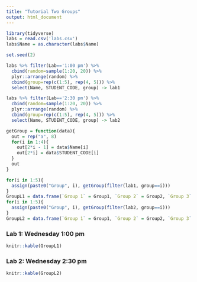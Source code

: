 ```yaml
---
title: "Tutorial Two Groups"
output: html_document
---
```


```r
library(tidyverse)
labs = read.csv('labs.csv')
labs$Name = as.character(labs$Name)

set.seed(2)

labs %>% filter(Lab=='1:00 pm') %>% 
  cbind(random=sample(1:20, 20)) %>% 
  plyr::arrange(random) %>% 
  cbind(group=rep(c(1:5), rep(4, 5))) %>%
  select(Name, STUDENT_CODE, group) -> lab1

labs %>% filter(Lab=='2:30 pm') %>% 
  cbind(random=sample(1:20, 20)) %>% 
  plyr::arrange(random) %>% 
  cbind(group=rep(c(1:5), rep(4, 5))) %>%
  select(Name, STUDENT_CODE, group) -> lab2

getGroup = function(data){
  out = rep("a", 8)
  for(i in 1:4){
    out[2*i - 1] = data$Name[i]
    out[2*i] = data$STUDENT_CODE[i]
  }
  out
}

for(i in 1:5){
  assign(paste0("Group", i), getGroup(filter(lab1, group==i)))
}
GroupL1 = data.frame(`Group 1` = Group1, `Group 2` = Group2, `Group 3` = Group3, `Group 4` = Group4, `Group 5` = Group5, check.names=FALSE)
for(i in 1:5){
  assign(paste0("Group", i), getGroup(filter(lab2, group==i)))
}
GroupL2 = data.frame(`Group 1` = Group1, `Group 2` = Group2, `Group 3` = Group3, `Group 4` = Group4, `Group 5` = Group5, check.names=FALSE)
```

### Lab 1: Wednesday 1:00 pm
```r
knitr::kable(GroupL1)
```

### Lab 2: Wednesday 2:30 pm
```r
knitr::kable(GroupL2)
```